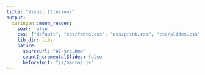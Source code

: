 ```yaml
---
title: "Visual Illusions"
output:
  xaringan::moon_reader:
    seal: false
    css: ["default", "css/fonts.css", "css/print.css", "css/slides.css"]
    lib_dir: libs
    nature:
      sourceUrl: "07-src.Rmd"
      countIncrementalSlides: false
      beforeInit: "js/macros.js" 
--- 
```

